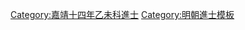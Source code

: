 {{Navbox
|name = 嘉靖十四年乙未科殿試金榜
|title = 嘉靖十四年（[[1535年]]）乙未科殿試金榜
|titlestyle = background-color:#FFD700;
|image =
|style = width:100%;text-align:center; 
|groupstyle = text-align:center; background-color:#FFD700;
|liststyle = text-align:center;
|state = {{{state<includeonly>|collapsed</includeonly>}}}
|group1 = 第一甲<br>賜進士及第<br>共3名
|list1 = '''[[韓應龍]]''' - '''[[孙升|孫　陞]]''' - '''[[吳山 (嘉靖進士)|吳　山]]'''

|group2 = 第二甲<br>賜進士出身<br>共95名
|list2 = [[李璣 (嘉靖進士)|李　璣]] - [[趙貞吉]] - [[敖銑|敖　銑]] - [[郭朴|郭　朴]] - [[任瀛|任　瀛]] - [[沈宏 (嘉靖進士)|沈　宏]] - [[駱文盛]] - [[尹臺|尹　臺]] - [[康大和]] - [[李學顏]]<br>[[許穀|許　穀]] - [[鄭質夫]] - [[趙希夔]] - [[高燿|高　燿]] - [[馬從謙]] - [[沈瀚 (嘉靖進士)|沈　瀚]] - [[艾希淳]] - [[沈應龍]] - [[錢衝|錢　衝]] - [[張標 (嘉靖進士)|張　標]]<br>[[方民悅]] - [[譙孟龍]] - [[劉澍 (嘉靖進士)|劉　澍]] - [[歐陽㬇|歐陽{{僻字|㬇}}]] - [[許登瀛]] - [[黃宗器]] - [[姚文祜]] - [[彭大有]] - [[公躋奎]] - [[陳崇慶]]<br>[[舒纓|舒　纓]] - [[范慶 (嘉靖進士)|范　慶]] - [[劉輔 (嘉靖進士)|劉　輔]] - [[鄒絢|鄒　絢]] - [[李蓁|李　蓁]] - [[王崇 (嘉靖乙未進士)|王　崇]] - [[王珉 (嘉靖進士)|王　珉]] - [[王立道]] - [[陳堯|陳　堯]] - [[嵇世臣]]<br>[[楊一謨]] - [[王儒 (嘉靖乙未進士)|王　儒]] - [[林廷琛]] - [[王朝相]] - [[劉注東]] - [[敖璠|敖　璠]] - [[張天麟 (嘉靖進士)|張天麟]] - [[呂韶|呂　韶]] - [[李時達 (嘉靖進士)|李時達]] - [[李增 (嘉靖進士)|李　增]]<br>[[曹一貫]] - [[彭鳳|彭　鳳]] - [[萬汝楫]] - [[李樂 (嘉靖進士)|李　樂]] - [[謝佑|謝　佑]] - [[郭鑒|郭　鑒]] - [[孫植 (嘉靖進士)|孫　植]] - [[張瀚 (嘉靖進士)|張　瀚]] - [[李載贄]] - [[竇潤|竇　潤]]<br>[[鄭一統]] - [[陳元珂]] - [[陳椿|陳　椿]] - [[薛孟|薛　孟]] - [[許復禮 (嘉靖進士)|許復禮]] - [[翁璨|翁　璨]] - [[江中躍]] - [[袁襲裳]] - [[易寬|易　寬]] - [[趙憲 (嘉靖進士)|趙　憲]]<br>[[方孟縉]] - [[沈夢鯉]] - [[姚良弼]] - [[陳天然 (明朝)|陈天然]] - [[劉佐 (嘉靖進士)|劉　佐]] - [[施千祥]] - [[周世昭]] - [[陳天資]] - [[蕭體元]] - [[宋淳|宋　淳]]<br>[[蒲澤|蒲　澤]] - [[黃雲 (嘉靖進士)|黃　雲]] - [[戴䲀|戴　{{僻字|䲀|上執下魚}}]] - [[劉棟 (嘉靖進士)|劉　棟]] - [[曹嗣榮]] - [[康朗|康　朗]] - [[胡汝霖 (明朝)|胡汝霖]] - [[諸燮|諸　燮]] - [[馬承學]] - [[吳藩|吳　藩]]<br>[[吳九經]] - [[許福|許　福]] - [[周天佐]] - [[施峻|施　峻]] - [[李維藩]]<span style="color: #F7F7F7;"> - －－－ - －－－ - －－－ - －－－ - －－－</span>

|group3 = 第三甲<br>賜同進士出身<br>共227名
|list3 = [[馮天馭]] - [[毛槩 (嘉靖進士)|毛　槩]] - [[章甫 (嘉靖進士)|章　甫]] - [[顧廉|顧　廉]] - [[林庭機]] - [[趙崇信]] - [[劉尚義 (政治人物)|劉尚義]] - [[唐頤|唐　頤]] - [[王達 (嘉靖進士)|王　達]] - [[邵南|邵　南]]<br>[[來聘|來　聘]] - [[何彥|何　彥]] - [[舒汀|舒　汀]] - [[楊守約]] - [[范之箴]] - [[高時 (嘉靖進士)|高　時]] - [[陳紹|陳　紹]] - [[趙大佑]] - [[蔡其潮]] - [[趙應祥]]<br>[[李夢祥]] - [[錢應揚]] - [[黃廷用]] - [[焦璉 (嘉靖進士)|焦　璉]] - [[奚良輔]] - [[徐緝|徐　緝]] - [[楊上林]] - [[王遵 (嘉靖進士)|王　遵]] - [[汪集 (嘉靖進士)|汪　集]] - [[溫學舜]]<br>[[羅椿枝]] - [[王崇冠]] - [[薛應旂|薛應-{旂}-]] - [[周尚忠]] - [[顧承芳]] - [[盧璘|盧　璘]] - [[鮑龍 (嘉靖乙未進士)|鮑　龍]] - [[馬九德]] - [[楊時秀]] - [[張舜臣 (嘉靖乙未進士)|張舜臣]]<br>[[吳鏌|吳　鏌]] - [[戴夢桂]] - [[劉大直]] - [[郭鎜|郭　鎜]] - [[胡崇德]] - [[翁五倫]] - [[黎堯勳]] - [[高崶|高　崶]] - [[余爌|余　爌]] - [[陳鳳 (嘉靖進士)|陳　鳳]]<br>[[閔煦|閔　煦]] - [[李丕顯]] - [[傅珮|傅　珮]] - [[謝鎰|謝　鎰]] - [[沈良才]] - [[張維岳 (嘉靖進士)|張維岳]] - [[吳應奎 (嘉靖進士)|吳應奎]] - [[葉懋賞]] - [[谷宇龄]] - [[朱文質]]<br>[[趙統 (嘉靖進士)|趙　統]] - [[陳東光]] - [[顧霑|顧　霑]] - [[黎秀|黎　秀]] - [[張堯年 (嘉靖進士)|張堯年]] - [[童漢臣]] - [[鄭芸|鄭　芸]] - [[林應麒]] - [[趙繼孟]] - [[孫昺 (嘉靖乙未進士)|孫　昺]]<br>[[何允魁]] - [[陳瑚 (嘉靖進士)|陳　瑚]] - [[蕭祥曜]] - [[吳從義 (嘉靖進士)|吳從義]] - [[向宗哲]] - [[張祜 (嘉靖進士)|張　祜]] - [[楊祜 (嘉靖乙未進士)|楊　祜]] - [[陸坤|陸　坤]] - [[任道充]] - [[馮良知]]<br>[[艾朴|艾　朴]] - [[王燁|王　燁]] - [[李人龍 (嘉靖進士)|李人龍]] - [[鄭錫麟]] - [[錢泮|錢　泮]] - [[高節 (嘉靖乙未進士)|高　節]] - [[牟朝宗]] - [[邵基 (明朝)|邵　基]] - [[王嘉元]] - [[李檗|李　檗]]<br>[[聶靜|聶　靜]] - [[王世雍]] - [[劉鳳池]] - [[吳瓊 (嘉靖進士)|吳　瓊]] - [[趙炳然]] - [[許貫之]] - [[王喬齡]] - [[汪宗凱]] - [[包孝|包　孝]] - [[張輻|張　輻]]<br>[[曹韓|曹　韓]] - [[鄭寅|鄭　寅]] - [[王維楨 (明朝)|王維楨]] - [[張緒|張　緒]] - [[王之臣 (嘉靖乙未進士)|王之臣]] - [[王鏜 (嘉靖進士)|王　鏜]] - [[牛斗 (嘉靖進士)|牛　斗]] - [[徐方 (嘉靖進士)|徐　方]] - [[昝如思]] - [[吳轅|吳　轅]]<br>[[薛騰蛟]] - [[錢邦彥]] - [[汪旦|汪　旦]] - [[王夢弼]] - [[黃齊賢 (嘉靖進士)|黃齊賢]] - [[楊獎|楊　獎]] - [[葛縉|葛　縉]] - [[江應選]] - [[劉汀|劉　汀]] - [[李愈|李　愈]]<br>[[饒相|饒　相]] - [[王光宇 (嘉靖進士)|王光宇]] - [[周鳳岐]] - [[方介|方　介]] - [[楊萬程 (嘉靖進士)|楊萬程]] - [[沈民悅]] - [[楊子臣]] - [[王三接 (嘉靖乙未進士)|王三接]] - [[蔡大用]] - [[張良貴]]<br>[[毛愷_(明朝)|毛　愷]] - [[李秦|李　秦]] - [[宿椿|宿　椿]] - [[蘇應旻]] - [[陳暹|陳　暹]] - [[舒遷|舒　遷]] - [[姚潓|姚　潓]] - [[李念 (嘉靖進士)|李　念]] - [[俞則全]] - [[趙弘 (嘉靖進士)|趙　弘]]<br>[[梁格|梁　格]] - [[沈垣|沈　垣]] - [[謝袞|謝　袞]] - [[任萬里]] - [[陳策 (嘉靖乙未進士)|陳　策]] - [[陳士儀]] - [[李文進]] - [[沈鎜|沈　鎜]] - [[吳性|吳　性]] - [[吳璁|吳　璁]]<br>[[王應期 (嘉靖進士)|王應期]] - [[陳棐|陳　棐]] - [[張永明 (明朝)|張永明]] - [[徐祚|徐　祚]] - [[李東光 (明朝)|李東光]] - [[陸子明]] - [[章檗|章　檗]] - [[傅應詔]] - [[龍遂|龍　遂]] - [[吳嘉會]]<br>[[張元 (嘉靖進士)|張　元]] - [[魏希佐]] - [[王希賢 (嘉靖進士)|王希賢]] - [[陳中 (嘉靖進士)|陳　中]] - [[廖世魁]] - [[胡叔元]] - [[黃文炳 (嘉靖進士)|黃文炳]] - [[李世芳]] - [[張纓|張　纓]] - [[李秉仁 (嘉靖進士)|李秉仁]]<br>[[鄭有周]] - [[何維栢]] - [[魏良貴]] - [[李登雲 (嘉靖進士)|李登雲]] - [[郭廷冕]] - [[饒天民]] - [[盧宗哲]] - [[胡植|胡　植]] - [[陳邦脩]] - [[安宅|安　宅]]<br>[[梅凌云]] - [[張玭|張　玭]] - [[靳学颜]] - [[周浩 (嘉靖乙未進士)|周　浩]] - [[林庭壆]] - [[張旦|張　旦]] - [[鄭富|鄭　富]] - [[全元立]] - [[陳與音]] - [[藍濟卿]]<br>[[鄭烱|鄭　烱]] - [[徐守道]] - [[徐桂 (嘉靖進士)|徐　桂]] - [[趙繼本]] - [[高捷 (嘉靖進士)|高　捷]] - [[朱尚質]] - [[彭相|彭　相]] - [[李天然 (明朝)|李天然]] - [[楊應奇]] - [[王三聘 (嘉靖乙未進士)|王三聘]]<br>[[李文昇]] - [[牛恒|牛　恆]] - [[張拱文]] - [[李壂|李　壂]] - [[郭朝賓]] - [[翁世經]] - [[許天倫]] - [[车邦佑]] - [[盧楩|盧　楩]] - [[劉繪 (明朝)|劉　繪]]<br>[[張珍 (嘉靖進士)|張　珍]] - [[王一言 (嘉靖進士)|王一言]] - [[崔官|崔　官]] - [[李兆龍]] - [[舒鵬翼]] - [[胡賓|胡　賓]] - [[馬森 (嘉靖進士)|馬　森]] - [[周岱 (嘉靖乙未進士)|周　岱]] - [[郭萬程]] - [[錢萱|錢　萱]]<br>[[盧孝達]] - [[陳雲衢]] - [[曹亨|曹　亨]] - [[劉永 (嘉靖進士)|劉　永]] - [[孫國|孫　國]] - [[洗桂奇]] - [[黃鰲 (嘉靖進士)|黃　鰲]]<span style="color: #FFFFFF;"> - －－－ - －－－ - －－－</span>
|belowstyle = text-align: center; background-color:#FFD700;
|below='''前一科：[[Template:嘉靖十一年壬辰科殿試金榜|嘉靖十一年壬辰科]]　'''·'''　後一科：[[Template:嘉靖十七年戊戌科殿試金榜|嘉靖十七年戊戌科]]'''<br>'''同科進士：[[Template:嘉靖十四年乙未科武會試金榜|嘉靖十四年乙未武科]]'''
}}
[[Category:嘉靖十四年乙未科進士]]
<noinclude>
[[Category:嘉靖十四年乙未科進士| ]]
[[Category:明朝進士模板]]</noinclude>